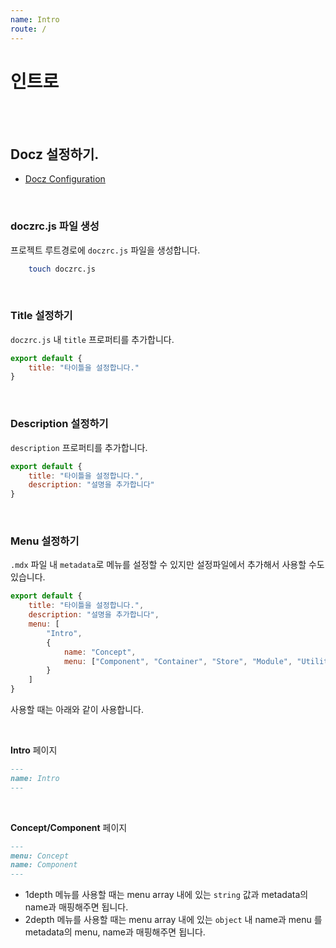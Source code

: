 ```yaml
---
name: Intro
route: /
---
```


# 인트로

<br />
<br />

## Docz 설정하기.

-   [Docz Configuration](https://www.docz.site/docs/project-configuration)

<br />

### doczrc.js 파일 생성

프로젝트 루트경로에 `doczrc.js` 파일을 생성합니다.

```bash
    touch doczrc.js
```

<br />

### Title 설정하기

`doczrc.js` 내 `title` 프로퍼티를 추가합니다.

```javascript
export default {
    title: "타이틀을 설정합니다."
}
```

<br />

### Description 설정하기

`description` 프로퍼티를 추가합니다.

```javascript
export default {
    title: "타이틀을 설정합니다.",
    description: "설명을 추가합니다"
}
```

<br />

### Menu 설정하기

`.mdx` 파일 내 `metadata`로 메뉴를 설정할 수 있지만 설정파일에서 추가해서 사용할 수도 있습니다.

```javascript
export default {
    title: "타이틀을 설정합니다.",
    description: "설명을 추가합니다",
    menu: [
        "Intro",
        {
            name: "Concept",
            menu: ["Component", "Container", "Store", "Module", "Utility"]
        }
    ]
}
```

사용할 때는 아래와 같이 사용합니다.

<br />

**Intro** 페이지

```markdown
---
name: Intro
---
```

<br />

**Concept/Component** 페이지

```markdown
---
menu: Concept
name: Component
---
```

-   1depth 메뉴를 사용할 때는 menu array 내에 있는 `string` 값과 metadata의 name과 매핑해주면 됩니다.
-   2depth 메뉴를 사용할 때는 menu array 내에 있는 `object` 내 name과 menu 를 metadata의 menu, name과 매핑해주면 됩니다.
